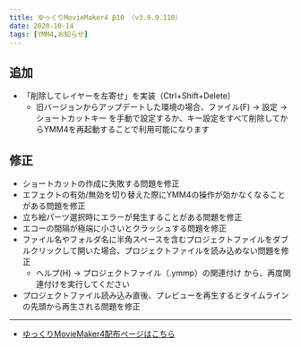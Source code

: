 ```yaml
---
title: ゆっくりMovieMaker4 β10 （v3.9.9.110）
date: 2020-10-14
tags: [YMM4,お知らせ]
---
```

## 追加
- 「削除してレイヤーを左寄せ」を実装（Ctrl+Shift+Delete）
   - 旧バージョンからアップデートした環境の場合、ファイル(F) → 設定 → ショートカットキー を手動で設定するか、キー設定をすべて削除してからYMM4を再起動することで利用可能になります
## 修正
- ショートカットの作成に失敗する問題を修正
- エフェクトの有効/無効を切り替えた際にYMM4の操作が効かなくなることがある問題を修正
- 立ち絵パーツ選択時にエラーが発生することがある問題を修正
- エコーの間隔が極端に小さいとクラッシュする問題を修正
- ファイル名やフォルダ名に半角スペースを含むプロジェクトファイルをダブルクリックして開いた場合、プロジェクトファイルを読み込めない問題を修正
   - ヘルプ(H) → プロジェクトファイル（.ymmp）の関連付け から、再度関連付けを実行してください
- プロジェクトファイル読み込み直後、プレビューを再生するとタイムラインの先頭から再生される問題を修正
---

- [ゆっくりMovieMaker4配布ページはこちら](/ymm4/)